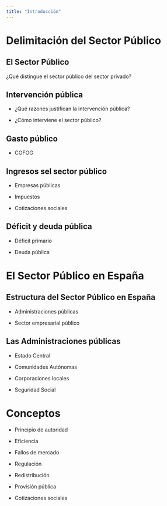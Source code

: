 ```yaml
---
title: "Introducción"
---
```


# Delimitación del Sector Público

## El Sector Público

¿Qué distingue el sector público del sector privado?

## Intervención pública

-   ¿Qué razones justifican la intervención pública?

-   ¿Cómo interviene el sector público?

## Gasto público

-   COFOG

## Ingresos sel sector público

-   Empresas públicas

-   Impuestos

-   Cotizaciones sociales

## Déficit y deuda pública

-   Déficit primario

-   Deuda pública

# El Sector Público en España

## Estructura del Sector Público en España

-   Administraciones públicas

-   Sector empresarial público

## Las Administraciones públicas

-   Estado Central

-   Comunidades Autónomas

-   Corporaciones locales

-   Seguridad Social

# Conceptos

-   Principio de autoridad

-   Eficiencia

-   Fallos de mercado

-   Regulación

-   Redistribución

-   Provisión pública

-   Cotizaciones sociales
